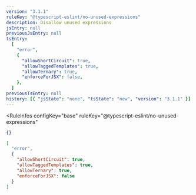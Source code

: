 ```yaml
---
version: "3.1.1"
ruleKey: "@typescript-eslint/no-unused-expressions"
description: Disallow unused expressions
jsEntry: null
previousJsEntry: null
tsEntry:
  [
    "error",
    {
      "allowShortCircuit": true,
      "allowTaggedTemplates": true,
      "allowTernary": true,
      "enforceForJSX": false,
    },
  ]
previousTsEntry: null
history: [{ "jsState": "none", "tsState": "new", "version": "3.1.1" }]
---
```


<RuleInfos 
  configKey="base" 
  ruleKey="@typescript-eslint/no-unused-expressions" 
>

```json
{}
```

```json
[
  "error",
  {
    "allowShortCircuit": true,
    "allowTaggedTemplates": true,
    "allowTernary": true,
    "enforceForJSX": false
  }
]
```

</RuleInfos>

